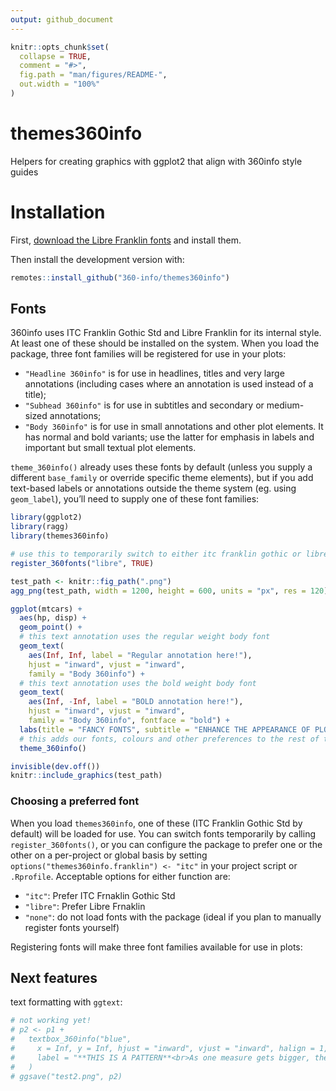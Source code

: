 ```yaml
---
output: github_document
---
```


<!-- README.md is generated from README.Rmd. Please edit that file -->

```r
knitr::opts_chunk$set(
  collapse = TRUE,
  comment = "#>",
  fig.path = "man/figures/README-",
  out.width = "100%"
)
```

# themes360info
Helpers for creating graphics with ggplot2 that align with 360info style guides

<!-- badges: start -->
<!-- badges: end -->

# Installation

First, [download the Libre Franklin fonts](https://fonts.google.com/specimen/Libre+Franklin) and install them.

Then install the development version with:

```r
remotes::install_github("360-info/themes360info")
```

## Fonts

360info uses ITC Franklin Gothic Std and Libre Franklin for its internal style. At least one of these should be installed on the system. When you load the package, three font families will be registered for use in your plots:

* `"Headline 360info"` is for use in headlines, titles and very large annotations (including cases where an annotation is used instead of a title);
* `"Subhead 360info"` is for use in subtitles and secondary or medium-sized annotations;
* `"Body 360info"` is for use in small annotations and other plot elements. It has normal and bold variants; use the latter for emphasis in labels and important but small textual plot elements.

`theme_360info()` already uses these fonts by default (unless you supply a different `base_family` or override specific theme elements), but if you add text-based labels or annotations outside the theme system (eg. using `geom_label`), you'll need to supply one of these font families:

```r
library(ggplot2)
library(ragg)
library(themes360info)

# use this to temporarily switch to either itc franklin gothic or libre franklin
register_360fonts("libre", TRUE)

test_path <- knitr::fig_path(".png")
agg_png(test_path, width = 1200, height = 600, units = "px", res = 120)

ggplot(mtcars) +
  aes(hp, disp) +
  geom_point() +
  # this text annotation uses the regular weight body font
  geom_text(
    aes(Inf, Inf, label = "Regular annotation here!"),
    hjust = "inward", vjust = "inward",
    family = "Body 360info") +
  # this text annotation uses the bold weight body font
  geom_text(
    aes(Inf, -Inf, label = "BOLD annotation here!"),
    hjust = "inward", vjust = "inward",
    family = "Body 360info", fontface = "bold") +
  labs(title = "FANCY FONTS", subtitle = "ENHANCE THE APPEARANCE OF PLOTS") +
  # this adds our fonts, colours and other preferences to the rest of the plot
  theme_360info()

invisible(dev.off())
knitr::include_graphics(test_path)
```

### Choosing a preferred font

When you load `themes360info`, one of these (ITC Franklin Gothic Std by default) will be loaded for use. You can switch fonts temporarily by calling `register_360fonts()`, or you can configure the package to prefer one or the other on a per-project or global basis by setting `options("themes360info.franklin") <- "itc"` in your project script or `.Rprofile`. Acceptable options for either function are:

* `"itc"`: Prefer ITC Frnaklin Gothic Std
* `"libre"`: Prefer Libre Frnaklin
* `"none"`: do not load fonts with the package (ideal if you plan to manually register fonts yourself)

Registering fonts will make three font families available for use in plots:

## Next features

text formatting with `ggtext`:

```r
# not working yet!
# p2 <- p1 +
#   textbox_360info("blue",
#     x = Inf, y = Inf, hjust = "inward", vjust = "inward", halign = 1,
#     label = "**THIS IS A PATTERN**<br>As one measure gets bigger, the other gets smaller."
#   )
# ggsave("test2.png", p2)
```